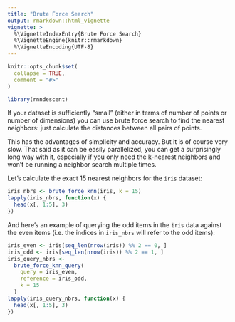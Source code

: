 ---
title: "Brute Force Search"
output: rmarkdown::html_vignette
vignette: >
  %\VignetteIndexEntry{Brute Force Search}
  %\VignetteEngine{knitr::rmarkdown}
  %\VignetteEncoding{UTF-8}
---

```{r, include = FALSE}
knitr::opts_chunk$set(
  collapse = TRUE,
  comment = "#>"
)
```

```{r setup}
library(rnndescent)
```

If your dataset is sufficiently "small" (either in terms of number of points or
number of dimensions) you can use brute force search to find the nearest
neighbors: just calculate the distances between all pairs of points.

This has the advantages of simplicity and accuracy. But it is of course very
slow. That said as it can be easily parallelized, you can get a surprisingly
long way with it, especially if you only need the k-nearest neighbors and won't
be running a neighbor search multiple times.

Let's calculate the exact 15 nearest neighbors for the `iris` dataset:

```{r brute force knn}
iris_nbrs <- brute_force_knn(iris, k = 15)
lapply(iris_nbrs, function(x) {
  head(x[, 1:5], 3)
})
```

And here's an example of querying the odd items in the `iris` data against
the even items (i.e. the indices in `iris_nbrs` will refer to the odd items):

```{r brute force query}
iris_even <- iris[seq_len(nrow(iris)) %% 2 == 0, ]
iris_odd <- iris[seq_len(nrow(iris)) %% 2 == 1, ]
iris_query_nbrs <-
  brute_force_knn_query(
    query = iris_even,
    reference = iris_odd,
    k = 15
  )
lapply(iris_query_nbrs, function(x) {
  head(x[, 1:5], 3)
})
```

